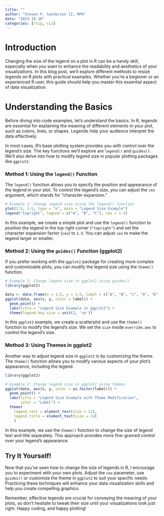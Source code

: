 ```yaml
---
title: ""
author: "Steven P. Sanderson II, MPH"
date: "2023-10-10"
categories: [rtip, viz]
---
```


# Introduction

Changing the size of the legend on a plot in R can be a handy skill, especially when you want to enhance the readability and aesthetics of your visualizations. In this blog post, we'll explore different methods to resize legends on R plots with practical examples. Whether you're a beginner or an experienced R user, this guide should help you master this essential aspect of data visualization.

# Understanding the Basics

Before diving into code examples, let's understand the basics. In R, legends are essential for explaining the meaning of different elements in your plot, such as colors, lines, or shapes. Legends help your audience interpret the data effectively.

In most cases, R's base plotting system provides you with control over the legend's size. The key functions we'll explore are `legend()` and `guides()`. We'll also delve into how to modify legend size in popular plotting packages like `ggplot2`.

### Method 1: Using the `legend()` Function

The `legend()` function allows you to specify the position and appearance of the legend in your plot. To control the legend's size, you can adjust the `cex` argument, which stands for "character expansion."

```r
# Example 1: Change legend size using the legend() function
plot(1:5, 1:5, type = "n", main = "Legend Size Example")
legend("topright", legend = c("A", "B", "C"), cex = 1.5)
```

In this example, we create a simple plot and use the `legend()` function to position the legend in the top right corner (`"topright"`) and set the character expansion factor (`cex`) to `1.5`. You can adjust `cex` to make the legend larger or smaller.

### Method 2: Using the `guides()` Function (ggplot2)

If you prefer working with the `ggplot2` package for creating more complex and customizable plots, you can modify the legend size using the `theme()` function.

```r
# Example 2: Change legend size in ggplot2 using guides()
library(ggplot2)

data <- data.frame(x = 1:5, y = 1:5, label = c("A", "B", "C", "D", "E"))
ggplot(data, aes(x, y, color = label)) +
  geom_point() +
  labs(title = "Legend Size Example in ggplot2") +
  theme(legend.key.size = unit(2, 'cm'))
```

In this `ggplot2` example, we create a scatterplot and use the `theme()` function to modify the legend's size. We set the `size` inside `override.aes` to control the legend's size.

### Method 3: Using Themes in ggplot2

Another way to adjust legend size in `ggplot2` is by customizing the theme. The `theme()` function allows you to modify various aspects of your plot's appearance, including the legend.

```r
library(ggplot2)

# Example 3: Change legend size in ggplot2 using themes
ggplot(data, aes(x, y, color = as.factor(label))) +
  geom_point() +
  labs(title = "Legend Size Example with Theme Modification",
       color = "Label") +
  theme(
    legend.text = element_text(size = 12), 
    legend.title = element_text(size = 14)
    )
```

In this example, we use the `theme()` function to change the size of legend text and title separately. This approach provides more fine-grained control over your legend's appearance.

## Try It Yourself!

Now that you've seen how to change the size of legends in R, I encourage you to experiment with your own plots. Adjust the `cex` parameter, use `guides()` or customize the theme in `ggplot2` to suit your specific needs. Practicing these techniques will enhance your data visualization skills and help you create compelling graphics.

Remember, effective legends are crucial for conveying the meaning of your plots, so don't hesitate to tweak their size until your visualizations look just right. Happy coding, and happy plotting!